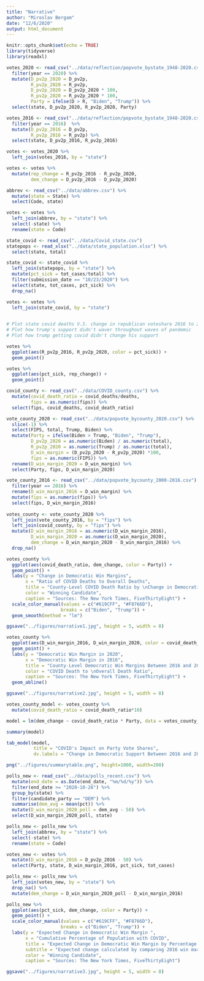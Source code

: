 ```yaml
---
title: "Narrative"
author: "Miroslav Bergam"
date: "12/6/2020"
output: html_document
---
```


```r
knitr::opts_chunk$set(echo = TRUE)
library(tidyverse)
library(readxl)
```

```r

votes_2020 <- read_csv("../data/reflection/popvote_bystate_1948-2020.csv") %>%
  filter(year == 2020) %>%
  mutate(D_pv2p_2020 = D_pv2p,
         R_pv2p_2020 = R_pv2p,
         D_pv2p_2020 = D_pv2p_2020 * 100,
         R_pv2p_2020 = R_pv2p_2020 * 100,
         Party = ifelse(D > R, "Biden", "Trump")) %>%
  select(state, D_pv2p_2020, R_pv2p_2020, Party)

votes_2016 <- read_csv("../data/reflection/popvote_bystate_1948-2020.csv") %>%
  filter(year == 2016)  %>%
  mutate(D_pv2p_2016 = D_pv2p,
         R_pv2p_2016 = R_pv2p) %>%
  select(state, D_pv2p_2016, R_pv2p_2016) 

votes <- votes_2020 %>%
  left_join(votes_2016, by = "state")

votes <- votes %>%
  mutate(rep_change = R_pv2p_2016 - R_pv2p_2020,
         dem_change = D_pv2p_2016 - D_pv2p_2020)

abbrev <- read_csv("../data/abbrev.csv") %>%
  mutate(state = State) %>%
  select(Code, state)

votes <- votes %>%
  left_join(abbrev, by = "state") %>%
  select(-state) %>%
  rename(state = Code)

state_covid <- read_csv("../data/Covid_state.csv") 
statepops <- read_xlsx("../data/state_population.xlsx") %>%
  select(state, total)

state_covid <- state_covid %>%
  left_join(statepops, by = "state") %>%
  mutate(pct_sick = tot_cases/total) %>%
  filter(submission_date == "10/23/2020") %>%
  select(state, tot_cases, pct_sick) %>%
  drop_na()

votes <- votes %>%
  left_join(state_covid, by = "state")
  

# Plot state covid deaths V.S. change in republican voteshare 2016 to 2020
# Plot how trump's support didn't waver throughout waves of pandemic 
# Plot how trump getting covid didn't change his support

```


```r

votes %>%
  ggplot(aes(R_pv2p_2016, R_pv2p_2020, color = pct_sick)) + 
  geom_point()

votes %>%
  ggplot(aes(pct_sick, rep_change)) + 
  geom_point()

```


```r

covid_county <- read_csv("../data/COVID_county.csv") %>%
  mutate(covid_death_ratio = covid_deaths/deaths,
         fips = as.numeric(fips)) %>%
  select(fips, covid_deaths, covid_death_ratio)

vote_county_2020 <- read_csv("../data/popvote_bycounty_2020.csv") %>%
  slice(-1) %>%
  select(FIPS, total, Trump, Biden) %>%
  mutate(Party = ifelse(Biden > Trump, "Biden", "Trump"), 
         D_pv2p_2020 = as.numeric(Biden) / as.numeric(total),
         R_pv2p_2020 = as.numeric(Trump) / as.numeric(total),
         D_win_margin = (D_pv2p_2020 - R_pv2p_2020) *100,
         fips = as.numeric(FIPS)) %>%
  rename(D_win_margin_2020 = D_win_margin) %>%
  select(Party, fips, D_win_margin_2020)

vote_county_2016 <- read_csv("../data/popvote_bycounty_2000-2016.csv") %>%
  filter(year == 2016) %>%
  rename(D_win_margin_2016 = D_win_margin) %>%
  mutate(fips = as.numeric(fips)) %>%
  select(fips, D_win_margin_2016)
  
votes_county <- vote_county_2020 %>%
  left_join(vote_county_2016, by = "fips") %>%
  left_join(covid_county, by = "fips") %>%
  mutate(D_win_margin_2016 = as.numeric(D_win_margin_2016), 
         D_win_margin_2020 = as.numeric(D_win_margin_2020),
         dem_change = D_win_margin_2020 - D_win_margin_2016) %>%
  drop_na()

```

```r

votes_county %>%
  ggplot(aes(covid_death_ratio, dem_change, color = Party)) + 
  geom_point() +
  labs(y = "Change in Democratic Win Margins",
       x = "Ratio of COVID Deaths to Overall Deaths",
       title = "County-Level COVID Death Ratio by \nChange in Democratic Win Margin Between 2020 and 2016",
       color = "Winning Candidate",
       caption = "Sources: The New York Times, FiveThirtyEight") + 
  scale_color_manual(values = c("#619CFF", "#F8766D"),
                    breaks = c("Biden", "Trump")) + 
  geom_smooth(method = "lm")

ggsave("../figures/narrative1.jpg", height = 5, width = 8)

votes_county %>%
  ggplot(aes(D_win_margin_2016, D_win_margin_2020, color = covid_death_ratio)) + 
  geom_point() +
  labs(y = "Democratic Win Margin in 2020",
       x = "Democratic Win Margin in 2016",
       title = "County-Level Democratic Win Margins Between 2016 and 2020",
       color = "COVID Death to \nOverall Death Ratio",
       caption = "Sources: The New York Times, FiveThirtyEight") +
  geom_abline()

ggsave("../figures/narrative2.jpg", height = 5, width = 8)

```


```r

votes_county_model <- votes_county %>%
  mutate(covid_death_ratio = covid_death_ratio*10)

model = lm(dem_change ~ covid_death_ratio * Party, data = votes_county_model)

summary(model)

tab_model(model,
          title = "COVID's Impact on Party Vote Shares",
          dv.labels = "Change in Democratic Support Between 2016 and 2020")

png("../figures/summarytable.png", height=1000, width=200)

```

```r

polls_new <- read_csv("../data/polls_recent.csv") %>%
  mutate(end_date = as.Date(end_date, "%m/%d/%y")) %>%
  filter(end_date >= "2020-10-26") %>%
  group_by(state) %>%
  filter(candidate_party == "DEM") %>%
  summarise(dem_avg = mean(pct)) %>%
  mutate(D_win_margin_2020_poll = dem_avg - 50) %>%
  select(D_win_margin_2020_poll, state)

polls_new <- polls_new %>%
  left_join(abbrev, by = "state") %>%
  select(-state) %>%
  rename(state = Code)

votes_new <- votes %>%
  mutate(D_win_margin_2016 = D_pv2p_2016 - 50) %>%
  select(Party, state, D_win_margin_2016, pct_sick, tot_cases)

polls_new <- polls_new %>%
  left_join(votes_new, by = "state") %>%
  drop_na() %>%
  mutate(dem_change = D_win_margin_2020_poll - D_win_margin_2016)

```

```r

polls_new %>%
  ggplot(aes(pct_sick, dem_change, color = Party)) + 
  geom_point() +
  scale_color_manual(values = c("#619CFF", "#F8766D"),
                    breaks = c("Biden", "Trump")) + 
  labs(y = "Expected Change in Democratic Win Margin ",
       x = "Cumulative Percentage of Population with COVID",
       title = "Expected Change in Democratic Win Margin by Percentage Infected with COVID",
       subtitle = "Expected change calculated by comparing 2016 win margin with 2020 polling win margins",
       color = "Winning Candidate",
       caption = "Sources: The New York Times, FiveThirtyEight")

ggsave("../figures/narrative3.jpg", height = 5, width = 8)

```



